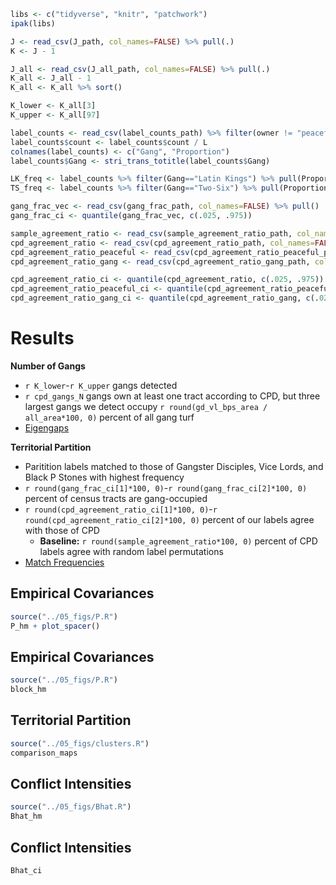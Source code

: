 ```r

libs <- c("tidyverse", "knitr", "patchwork")
ipak(libs)

J <- read_csv(J_path, col_names=FALSE) %>% pull(.)
K <- J - 1

J_all <- read_csv(J_all_path, col_names=FALSE) %>% pull(.)
K_all <- J_all - 1
K_all <- K_all %>% sort()

K_lower <- K_all[3]
K_upper <- K_all[97]

label_counts <- read_csv(label_counts_path) %>% filter(owner != "peaceful") %>% arrange(desc(count))
label_counts$count <- label_counts$count / L
colnames(label_counts) <- c("Gang", "Proportion")
label_counts$Gang <- stri_trans_totitle(label_counts$Gang)

LK_freq <- label_counts %>% filter(Gang=="Latin Kings") %>% pull(Proportion)
TS_freq <- label_counts %>% filter(Gang=="Two-Six") %>% pull(Proportion)

gang_frac_vec <- read_csv(gang_frac_path, col_names=FALSE) %>% pull()
gang_frac_ci <- quantile(gang_frac_vec, c(.025, .975))

sample_agreement_ratio <- read_csv(sample_agreement_ratio_path, col_names=FALSE) %>% pull()
cpd_agreement_ratio <- read_csv(cpd_agreement_ratio_path, col_names=FALSE) %>% pull()
cpd_agreement_ratio_peaceful <- read_csv(cpd_agreement_ratio_peaceful_path, col_names=FALSE) %>% pull()
cpd_agreement_ratio_gang <- read_csv(cpd_agreement_ratio_gang_path, col_names=FALSE) %>% pull()

cpd_agreement_ratio_ci <- quantile(cpd_agreement_ratio, c(.025, .975))
cpd_agreement_ratio_peaceful_ci <- quantile(cpd_agreement_ratio_peaceful, c(.025, .975))
cpd_agreement_ratio_gang_ci <- quantile(cpd_agreement_ratio_gang, c(.025, .975))

```

# Results {id="results"}

<div class="fragment">

**Number of Gangs**

- `r K_lower`-`r K_upper` gangs detected
- `r cpd_gangs_N` gangs own at least one tract according to CPD, but three largest gangs we detect occupy `r round(gd_vl_bps_area / all_area*100, 0)` percent of all gang turf
- <a href="#/eigengaps">Eigengaps</a>

</div>
<div class="fragment">

**Territorial Partition**

- Paritition labels matched to those of Gangster Disciples, Vice Lords, and Black P Stones with highest frequency
- `r round(gang_frac_ci[1]*100, 0)`-`r round(gang_frac_ci[2]*100, 0)` percent of census tracts are gang-occupied
- `r round(cpd_agreement_ratio_ci[1]*100, 0)`-`r round(cpd_agreement_ratio_ci[2]*100, 0)` percent of our labels agree with those of CPD
	+ **Baseline:** `r round(sample_agreement_ratio*100, 0)` percent of CPD labels agree with random label permutations
- <a href="#/cpd_match_table">Match Frequencies</a>

</div>

## Empirical Covariances

```r

source("../05_figs/P.R")
P_hm + plot_spacer()

```

## Empirical Covariances

```r

source("../05_figs/P.R")
block_hm

```

## Territorial Partition

```r

source("../05_figs/clusters.R")
comparison_maps

```

## Conflict Intensities

```r

source("../05_figs/Bhat.R")
Bhat_hm

```

## Conflict Intensities

```r

Bhat_ci

```

